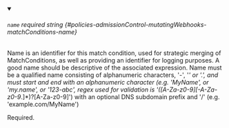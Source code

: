 
<details className="config-field" data-expandable="false" open>
<summary>

###### `name` <span className="config-field-required" data-required="false">required</span> <span className="config-field-type">string</span> <span className="config-field-default"></span> <span className="config-field-enum"></span> {#policies-admissionControl-mutatingWebhooks-matchConditions-name}

Name is an identifier for this match condition, used for strategic merging of MatchConditions,
as well as providing an identifier for logging purposes. A good name should be descriptive of
the associated expression.
Name must be a qualified name consisting of alphanumeric characters, '-', '_' or '.', and
must start and end with an alphanumeric character (e.g. 'MyName',  or 'my.name',  or
'123-abc', regex used for validation is '([A-Za-z0-9][-A-Za-z0-9_.]*)?[A-Za-z0-9]') with an
optional DNS subdomain prefix and '/' (e.g. 'example.com/MyName')

Required.

</summary>



</details>
